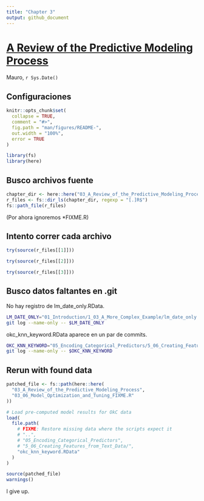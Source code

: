 ```yaml
---
title: "Chapter 3"
output: github_document
---
```


# [A Review of the Predictive Modeling Process](http://www.feat.engineering/review-predictive-modeling-process.html)

Mauro, `r Sys.Date()`

## Configuraciones

```r
knitr::opts_chunk$set(
  collapse = TRUE,
  comment = "#>",
  fig.path = "man/figures/README-",
  out.width = "100%",
  error = TRUE
)
```

```r
library(fs)
library(here)
```

## Busco archivos fuente

```r
chapter_dir <- here::here("03_A_Review_of_the_Predictive_Modeling_Process")
r_files <- fs::dir_ls(chapter_dir, regexp = "[.]R$")
fs::path_file(r_files)
```

(Por ahora ignoremos *FIXME.R)

## Intento correr cada archivo

```r
try(source(r_files[[1]]))
```

```r
try(source(r_files[[2]]))
```

```r
try(source(r_files[[3]]))
```

## Busco datos faltantes en .git

No hay registro de lm_date_only.RData.

```bash
LM_DATE_ONLY="01_Introduction/1_03_A_More_Complex_Example/lm_date_only.RData"
git log --name-only -- $LM_DATE_ONLY
```

okc_knn_keyword.RData aparece en un par de commits.

```bash
OKC_KNN_KEYWORD="05_Encoding_Categorical_Predictors/5_06_Creating_Features_from_Text_Data//okc_knn_keyword.RData"
git log --name-only -- $OKC_KNN_KEYWORD
```




## Rerun with found data

```r
patched_file <- fs::path(here::here(
  "03_A_Review_of_the_Predictive_Modeling_Process", 
  "03_06_Model_Optimization_and_Tuning_FIXME.R"
))
```

```r
# Load pre-computed model results for OkC data
load(
  file.path(
    # FIXME: Restore missing data where the scripts expect it
    # "..",
    # "05_Encoding_Categorical_Predictors",
    # "5_06_Creating_Features_from_Text_Data/",
    "okc_knn_keyword.RData"
  )
)
```

```r
source(patched_file)
warnings()
```

I give up.



